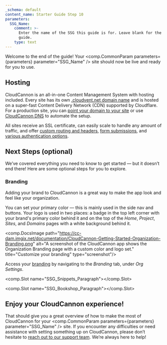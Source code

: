 ```yaml
---
_schema: default
content_name: Starter Guide Step 10
parameters:
  SSG_Name:
    comment: >-
      Enter the name of the SSG this guide is for. Leave blank for the universal
      guide.
    type: text
---
```

Welcome to the end of the guide! Your <comp.CommonParam parameters={parameters} parameter="SSG_Name" /> site should now be live and ready for you to use.

## Hosting

CloudCannon is an all-in-one Content Management System with hosting included. Every site has its own <a target="_blank" rel="noopener" href="https://cloudcannon.com/documentation/articles/viewing-your-site-on-a-testing-domain/">.cloudvent.net domain name</a> and is hosted on a super-fast Content Delivery Network (CDN) supported by Cloudflare. For a production site, you can <a target="_blank" rel="noopener" href="https://cloudcannon.com/documentation/articles/hosting-your-site-on-a-custom-domain/">point your domain to your site</a> or use <a target="_blank" rel="noopener" href="https://cloudcannon.com/documentation/articles/using-cloudcannon-dns-to-configure-your-custom-domain/">CloudCannon DNS</a> to automate the setup.

All sites receive an SSL certificate, can easily scale to handle any amount of traffic, and offer <a target="_blank" rel="noopener" href="https://cloudcannon.com/documentation/articles/configuring-custom-routing/#custom-headers">custom routing and headers</a>, <a target="_blank" rel="noopener" href="https://cloudcannon.com/documentation/articles/getting-started-with-forms-on-cloudcannon/">form submissions</a>, and <a target="_blank" rel="noopener" href="https://cloudcannon.com/documentation/articles/adding-password-authentication-to-your-site/">various authentication options</a>.

## Next Steps (optional)

We’ve covered everything you need to know to get started — but it doesn’t end there! Here are some optional steps for you to explore.

### Branding

Adding your brand to CloudCannon is a great way to make the app look and feel like your organization.

You can set your primary color — this is mainly used in the side nav and buttons. Your logo is used in two places: a badge in the top left corner with your brand's primary color behind it and on the top of the *Home*, *Project*, *Sites*, and *Domains* pages with a white background behind it.

<comp.DocsImage path="https://cc-dam.imgix.net/documentation/CloudCannon-Getting-Started-Organization-Branding.png" alt="A screenshot of the CloudCannon app shows the Organization Branding page with a custom color and logo set." title="Customize your branding" type="screenshot"/>

Access your <a rel="noopener noreferrer" href="https://cloudcannon.com/documentation/articles/customizing-cloudcannon-to-match-your-brand/">branding</a> by navigating to the *Branding* tab, under *Org Settings*.

<comp.Slot name="SSG_Snippets_Paragraph"></comp.Slot>

<comp.Slot name="SSG_Bookshop_Paragraph"></comp.Slot>

## Enjoy your CloudCannon experience!

That should give you a great overview of how to make the most of CloudCannon for your <comp.CommonParam parameters={parameters} parameter="SSG_Name" /> site. If you encounter any difficulties or need assistance with setting something up on CloudCannon, please don’t hesitate to <a target="_blank" rel="noopener" href="https://cloudcannon.com/documentation/support/">reach out to our support team</a>. We’re always here to help!